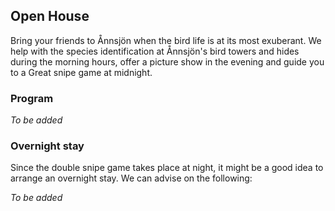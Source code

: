 ## Open House

Bring your friends to Ånnsjön when the bird life is at its most exuberant. We help with the species identification at Ånnsjön's bird towers and hides during the morning hours, offer a picture show in the evening and guide you to a Great snipe game at midnight.

### Program

_To be added_

### Overnight stay

Since the double snipe game takes place at night, it might be a good idea to arrange an overnight stay. We can advise on the following:

_To be added_

